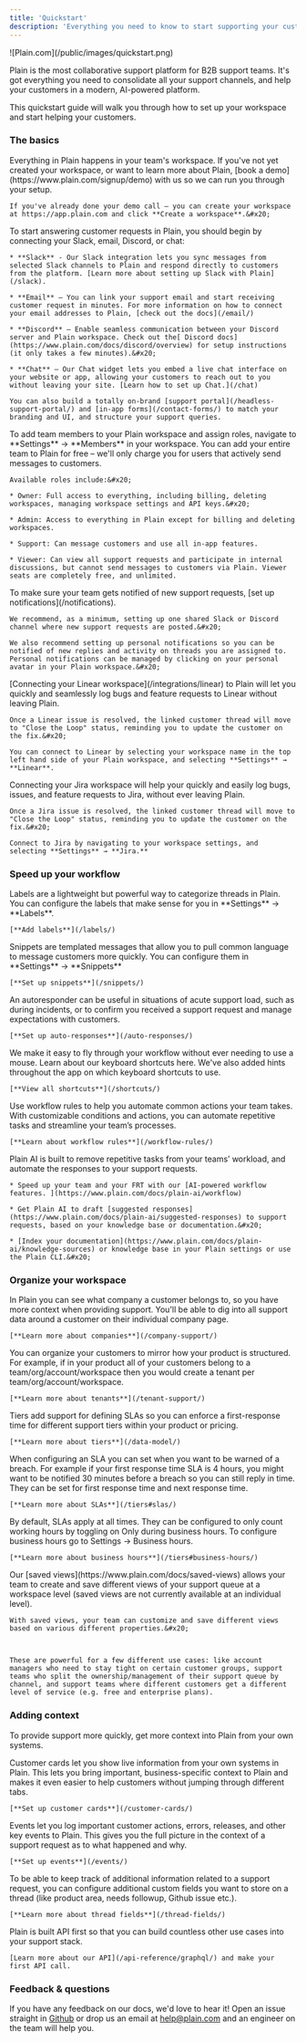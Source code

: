 ```yaml
---
title: 'Quickstart'
description: 'Everything you need to know to start supporting your customers with Plain.'
---
```


<Frame>![Plain.com](/public/images/quickstart.png)</Frame>

Plain is the most collaborative support platform for B2B support teams. It's got everything you need  to consolidate all your support channels, and help your customers in a modern, AI-powered platform.&#x20;

This quickstart guide will walk you through how to set up your workspace and start helping your customers.

### The basics

<AccordionGroup>
  <Accordion title="Create a workspace" icon="seedling">
    Everything in Plain happens in your team's workspace. If you've not yet created your workspace, or want to learn more about Plain, [book a demo](https://www.plain.com/signup/demo) with us so we can run you through your setup.&#x20;



    If you've already done your demo call – you can create your workspace at https://app.plain.com and click **Create a workspace**.&#x20;
  </Accordion>

  <Accordion title="Set up your channels" icon="comments">
    To start answering customer requests in Plain, you should begin by connecting your Slack, email, Discord, or chat:

    * **Slack** - Our Slack integration lets you sync messages from selected Slack channels to Plain and respond directly to customers from the platform. [Learn more about setting up Slack with Plain](/slack).

    * **Email** – You can link your support email and start receiving customer request in minutes. For more information on how to connect your email addresses to Plain, [check out the docs](/email/)

    * **Discord** – Enable seamless communication between your Discord server and Plain workspace. Check out the[ Discord docs](https://www.plain.com/docs/discord/overview) for setup instructions (it only takes a few minutes).&#x20;

    * **Chat** – Our Chat widget lets you embed a live chat interface on your website or app, allowing your customers to reach out to you without leaving your site. [Learn how to set up Chat.](/chat)

    You can also build a totally on-brand [support portal](/headless-support-portal/) and [in-app forms](/contact-forms/) to match your branding and UI, and structure your support queries.
  </Accordion>

  <Accordion title="Invite your team members" icon="user-plus">
    To add team members to your Plain workspace and assign roles, navigate to **Settings** →
    **Members** in your workspace. You can add your entire team to Plain for free – we'll only charge you for users that actively send messages to customers.

    Available roles include:&#x20;

    * Owner: Full access to everything, including billing, deleting workspaces, managing workspace settings and API keys.&#x20;

    * Admin: Access to everything in Plain except for billing and deleting workspaces.

    * Support: Can message customers and use all in-app features.

    * Viewer: Can view all support requests and participate in internal discussions, but cannot send messages to customers via Plain. Viewer seats are completely free, and unlimited.
  </Accordion>

  <Accordion title="Set up notifications" icon="bell">
    To make sure your team gets notified of new support requests, [set up notifications](/notifications).

    We recommend, as a minimum, setting up one shared Slack or Discord channel where new support requests are posted.&#x20;

    We also recommend setting up personal notifications so you can be notified of new replies and activity on threads you are assigned to. Personal notifications can be managed by clicking on your personal avatar in your Plain workspace.&#x20;
  </Accordion>

  <Accordion title="Connect your Linear workspace" icon="link">
    [Connecting your Linear workspace](/integrations/linear) to Plain will let you quickly and seamlessly log bugs and feature requests to Linear without leaving Plain.&#x20;

    Once a Linear issue is resolved, the linked customer thread will move to "Close the Loop" status, reminding you to update the customer on the fix.&#x20;

    You can connect to Linear by selecting your workspace name in the top left hand side of your Plain workspace, and selecting **Settings** → **Linear**.
  </Accordion>

  <Accordion title="Connect your Jira workspace" defaultOpen={false} icon="link">
    Connecting your Jira workspace will help your quickly and easily log bugs, issues, and feature requests to Jira, without ever leaving Plain.&#x20;

    Once a Jira issue is resolved, the linked customer thread will move to "Close the Loop" status, reminding you to update the customer on the fix.&#x20;

    Connect to Jira by navigating to your workspace settings, and selecting **Settings** → **Jira.**
  </Accordion>
</AccordionGroup>

### Speed up your workflow

<AccordionGroup>
  <Accordion title="Add labels" icon="tag">
    Labels are a lightweight but powerful way to categorize threads in Plain. You can configure the labels that make sense for you in **Settings** → **Labels**.

    [**Add labels**](/labels/)
  </Accordion>

  <Accordion title="Set up snippets" icon="feather">
    Snippets are templated messages that allow you to pull common language to message customers more
    quickly. You can configure them in **Settings** → **Snippets**

    [**Set up snippets**](/snippets/)
  </Accordion>

  <Accordion title="Add auto-responders" icon="reply">
    An autoresponder can be useful in situations of acute support load, such as during incidents, or to confirm you received a support request and manage expectations with customers.

    [**Set up auto-responses**](/auto-responses/)
  </Accordion>

  <Accordion title="Learn keyboard shortcuts" icon="keyboard">
    We make it easy to fly through your workflow without ever needing to use a mouse. Learn about our
    keyboard shortcuts here. We've also added hints throughout the app on which keyboard shortcuts to
    use.

    [**View all shortcuts**](/shortcuts/)
  </Accordion>

  <Accordion title="Set up workflow rules" icon="computer">
    Use workflow rules to help you automate common actions your team takes. With customizable conditions and actions, you can automate repetitive tasks and streamline your team’s processes.

    [**Learn about workflow rules**](/workflow-rules/)
  </Accordion>

  <Accordion title="Enable Plain AI" defaultOpen={false} icon="sparkle">
    Plain AI is built to remove repetitive tasks from your teams’ workload, and automate the responses to your support requests.

    * Speed up your team and your FRT with our [AI-powered workflow features. ](https://www.plain.com/docs/plain-ai/workflow)

    * Get Plain AI to draft [suggested responses](https://www.plain.com/docs/plain-ai/suggested-responses) to support requests, based on your knowledge base or documentation.&#x20;

    * [Index your documentation](https://www.plain.com/docs/plain-ai/knowledge-sources) or knowledge base in your Plain settings or use the Plain CLI.&#x20;
  </Accordion>
</AccordionGroup>

### Organize your workspace

<AccordionGroup>
  <Accordion title="Companies" icon="building">
    In Plain you can see what company a customer belongs to, so you have more context when providing support. You'll be able to dig into all support data around a customer on their individual company page.&#x20;

    [**Learn more about companies**](/company-support/)
  </Accordion>

  <Accordion title="Tenants" icon="house">
    You can organize your customers to mirror how your product is structured. For example, if in your product all of your customers belong to a team/org/account/workspace then you would create a tenant per team/org/account/workspace.

    [**Learn more about tenants**](/tenant-support/)
  </Accordion>

  <Accordion title="Tiers" icon="sort">
    Tiers add support for defining SLAs so you can enforce a first-response time for different support tiers within your product or pricing.

    [**Learn more about tiers**](/data-model/)
  </Accordion>

  <Accordion title="SLAs" icon="clock">
    When configuring an SLA you can set when you want to be warned of a breach. For example if your first response time SLA is 4 hours, you might want to be notified 30 minutes before a breach so you can still reply in time. They can be set for first response time and next response time.

    [**Learn more about SLAs**](/tiers#slas/)
  </Accordion>

  <Accordion title="Business Hours" icon="keyboard">
    By default, SLAs apply at all times. They can be configured to only count working hours by toggling on Only during business hours. To configure business hours go to Settings → Business hours.

    [**Learn more about business hours**](/tiers#business-hours/)
  </Accordion>

  <Accordion title="Create Saved Views " defaultOpen={false} icon="download">
    Our [saved views](https://www.plain.com/docs/saved-views) allows your team to create and save different views of your support queue at a workspace level (saved views are not currently available at an individual level).



    With saved views, your team can customize and save different views based on various different properties.&#x20;



    These are powerful for a few different use cases: like account managers who need to stay tight on certain customer groups, support teams who split the ownership/management of their support queue by channel, and support teams where different customers get a different level of service (e.g. free and enterprise plans). 
  </Accordion>
</AccordionGroup>

### Adding context

To provide support more quickly, get more context into Plain from your own systems.

<AccordionGroup>
  <Accordion title="Add customer cards" icon="address-card">
    Customer cards let you show live information from your own systems in Plain. This lets you bring important, business-specific context to Plain and makes it even easier to help customers without jumping through different tabs.

    [**Set up customer cards**](/customer-cards/)
  </Accordion>

  <Accordion title="Log key events" icon="code">
    Events let you log important customer actions, errors, releases, and other key events to Plain. This gives you the full picture in the context of a support request as to what happened and why.

    [**Set up events**](/events/)
  </Accordion>

  <Accordion title="Thread fields" icon="code">
    To be able to keep track of additional information related to a support request, you can configure additional custom fields you want to store on a thread (like product area, needs followup, Github issue etc.).

    [**Learn more about thread fields**](/thread-fields/)
  </Accordion>

  <Accordion title="Explore our API" icon="code">
    Plain is built API first so that you can build countless other use cases into your support stack.

    [Learn more about our API](/api-reference/graphql/) and make your first API call.
  </Accordion>
</AccordionGroup>

### Feedback & questions

If you have any feedback on our docs, we'd love to hear it! Open an issue straight in [Github](https://github.com/team-plain/docs) or drop us an email at [help@plain.com](mailto:help@plain.com) and an engineer on the team will help you.